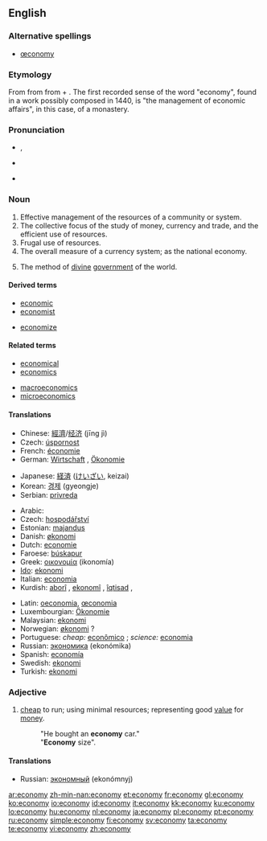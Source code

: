 {{wikipedia|dab=economy (disambiguation)|economy}}
==English==

===Alternative spellings===
* [[œconomy]]

===Etymology===
From {{etyl|la|en}} {{term|oeconomia|lang=la}} from {{etyl|grc|en}} {{term|οἰκονομία||management of a househould, administration|tr=oikonomia|lang=grc|sc=polytonic}} from {{term|οἶκος||house|tr=oikos|lang=grc|sc=polytonic}} + {{term|νόμος||law|tr=nomos|lang=grc|sc=polytonic}}.  The first recorded sense of the word "economy", found in a work possibly composed in 1440, is "the management of economic affairs", in this case, of a monastery.

===Pronunciation===
* {{a|RP}} {{IPA|/iːˈkɒn.ə.mi/|/ɪˈkɒn.ə.mi/}}, {{SAMPA|/i:"kQn.@.mi/|/I"kQn.@.mi/}}
* {{a|US}} {{enPR|ĕ'kô'nô'mĕ}}
* {{audio|en-us-economy.ogg|Audio (US)}}

===Noun===
{{wikipedia}}
{{en-noun|econom|ies}}

# Effective management of the resources of a community or system.
# The collective focus of the study of money, currency and trade, and the efficient use of resources.
# Frugal use of resources.
# The overall measure of a currency system; as the national economy.
# {{theology}} The method of [[divine]] [[government]] of the world.

====Derived terms====
{{rel-top|terms derived from economy}}
* [[economic]]
* [[economist]]
{{rel-mid}}
* [[economize]]
{{rel-bottom}}

====Related terms====
{{rel-top|terms related to economy}}
* [[economical]]
* [[economics]]
{{rel-mid}}
* [[macroeconomics]]
* [[microeconomics]]
{{rel-bottom}}

====Translations====
{{trans-top|frugal use of resources}}
* Chinese: [[經濟]]/[[经济]] (jīng jì)
* Czech: [[úspornost]] {{f}}
* French: [[économie]] {{f}}
* German: [[Wirtschaft]] {{f}}, [[Ökonomie]] {{f}}
{{trans-mid}}
* Japanese: [[経済]] ([[けいざい]], keizai)
* Korean: [[경제]] (gyeongje)
* Serbian: [[privreda]] {{f}}
{{trans-bottom}}

{{checktrans-top}}
* Arabic: {{Arab|[[إقتصاد]]}} {{IPAchar|(iqtiʂād)}}
* Czech: [[hospodářství]] {{n}}
* Estonian: [[majandus]]
* Danish: [[økonomi]] {{c}}
* Dutch: [[economie]] {{f}}
* Faroese: [[búskapur]] {{m}}
* Greek: [[οικονομία]] (ikonomía) {{f}}
* [[Ido]]: [[ekonomi]]
* Italian: [[economia]] {{f}}
* Kurdish: [[aborî]] {{f}}, [[ekonomî]] {{f}}, [[îqtisad]] {{f}}, {{KUchar|[[ئابووری]]}}
{{trans-mid}}
* Latin: [[oeconomia]], [[œconomia]] {{f}}
* Luxembourgian: [[Ökonomie]] {{f}}
* Malaysian: [[ekonomi]]
* Norwegian: [[økonomi]] ? {{f}}
* Portuguese: ''cheap:'' [[econômico]] {{m}}; ''science:'' [[economia]] {{f}}
* Russian: [[экономика]] (ekonómika) {{f}}
* Spanish: [[economía]] {{f}}
* Swedish: [[ekonomi]]
* Turkish: [[ekonomi]]
{{trans-bottom}}

===Adjective===
{{en-adj|-}}

# [[cheap]] to run; using minimal resources; representing good [[value]] for [[money]].
#: "He bought an '''economy''' car."
#: "'''Economy''' size".

====Translations====
* Russian: [[экономный]] (ekonómnyj)

[[ar:economy]]
[[zh-min-nan:economy]]
[[et:economy]]
[[fr:economy]]
[[gl:economy]]
[[ko:economy]]
[[io:economy]]
[[id:economy]]
[[it:economy]]
[[kk:economy]]
[[ku:economy]]
[[lo:economy]]
[[hu:economy]]
[[nl:economy]]
[[ja:economy]]
[[pl:economy]]
[[pt:economy]]
[[ru:economy]]
[[simple:economy]]
[[fi:economy]]
[[sv:economy]]
[[ta:economy]]
[[te:economy]]
[[vi:economy]]
[[zh:economy]]